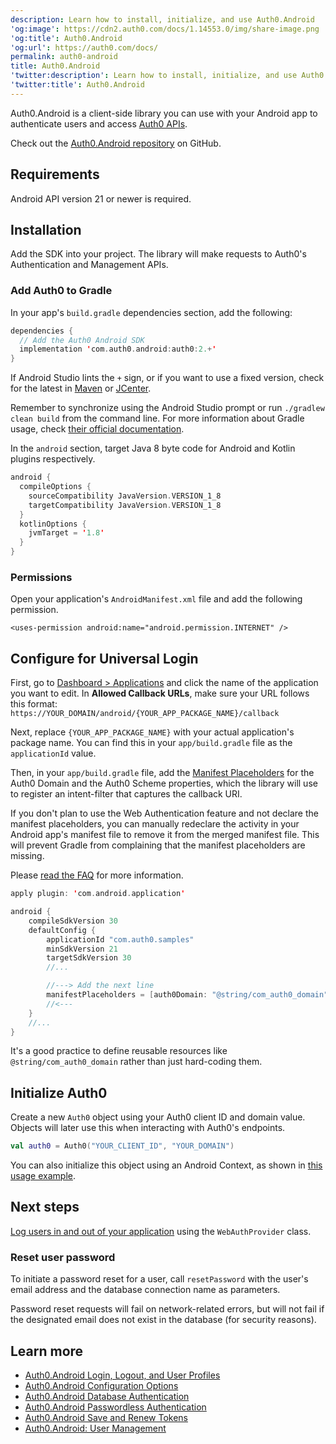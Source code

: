 ```yaml
---
description: Learn how to install, initialize, and use Auth0.Android
'og:image': https://cdn2.auth0.com/docs/1.14553.0/img/share-image.png
'og:title': Auth0.Android
'og:url': https://auth0.com/docs/
permalink: auth0-android
title: Auth0.Android
'twitter:description': Learn how to install, initialize, and use Auth0.Android
'twitter:title': Auth0.Android
---
```

Auth0.Android is a client-side library you can use with your Android app to authenticate users and access [Auth0 APIs](/api).

Check out the [Auth0.Android repository](https://github.com/auth0/Auth0.Android) on GitHub.

## Requirements

Android API version 21 or newer is required.

## Installation

Add the SDK into your project. The library will make requests to Auth0's Authentication and Management APIs.

### Add Auth0 to Gradle

In your app's `build.gradle` dependencies section, add the following:

```kotlin lines
dependencies {
  // Add the Auth0 Android SDK
  implementation 'com.auth0.android:auth0:2.+'
}
```

If Android Studio lints the `+` sign, or if you want to use a fixed version, check for the latest in [Maven](http://search.maven.org/#search%7Cga%7C1%7Ca%3A%22auth0%22%20g%3A%22com.auth0.android%22) or [JCenter](https://bintray.com/auth0/android/auth0).

<Card title="Sync project with Gradle">

Remember to synchronize using the Android Studio prompt or run `./gradlew clean build` from the command line. For more information about Gradle usage, check [their official documentation](https://tools.android.com/tech-docs/new-build-system/user-guide).

</Card>

In the `android` section, target Java 8 byte code for Android and Kotlin plugins respectively.

```kotlin lines
android {
  compileOptions {
    sourceCompatibility JavaVersion.VERSION_1_8
    targetCompatibility JavaVersion.VERSION_1_8
  }
  kotlinOptions {
    jvmTarget = '1.8'
  }
}
```

### Permissions

Open your application's `AndroidManifest.xml` file and add the following permission.

```text lines
<uses-permission android:name="android.permission.INTERNET" />
```

## Configure for Universal Login

First, go to [Dashboard > Applications](https://manage.auth0.com/#/applications) and click the name of the application you want to edit. In **Allowed Callback URLs**, make sure your URL follows this format:
`https://YOUR_DOMAIN/android/{YOUR_APP_PACKAGE_NAME}/callback`

Next, replace `{YOUR_APP_PACKAGE_NAME}` with your actual application's package name. You can find this in your `app/build.gradle` file as the `applicationId` value.

Then, in your `app/build.gradle` file, add the [Manifest Placeholders](https://developer.android.com/studio/build/manifest-build-variables.html) for the Auth0 Domain and the Auth0 Scheme properties, which the library will use to register an intent-filter that captures the callback URI.

<Callout icon="file-lines" color="#0EA5E9" iconType="regular">

If you don't plan to use the Web Authentication feature and not declare the manifest placeholders, you can manually redeclare the activity in your Android app's manifest file to remove it from the merged manifest file. This will prevent Gradle from complaining that the manifest placeholders are missing.

Please [read the FAQ](https://github.com/auth0/Auth0.Android/tree/master#is-the-web-authentication-module-setup-optional) for more information.

</Callout>

```kotlin lines
apply plugin: 'com.android.application'

android {
    compileSdkVersion 30
    defaultConfig {
        applicationId "com.auth0.samples"
        minSdkVersion 21
        targetSdkVersion 30
        //...

        //---> Add the next line
        manifestPlaceholders = [auth0Domain: "@string/com_auth0_domain", auth0Scheme: "https"]
        //<---
    }
    //...
}
```

<Callout icon="file-lines" color="#0EA5E9" iconType="regular">

It's a good practice to define reusable resources like `@string/com_auth0_domain` rather than just hard-coding them.

</Callout>

## Initialize Auth0

Create a new `Auth0` object using your Auth0 <Tooltip tip="Client ID: Identification value given to your registered resource from Auth0." cta="View Glossary" href="/glossary?term=client+ID">client ID</Tooltip> and domain value. Objects will later use this when interacting with Auth0's endpoints.

```kotlin lines
val auth0 = Auth0("YOUR_CLIENT_ID", "YOUR_DOMAIN")
```

You can also initialize this object using an Android Context, as shown in [this usage example](https://github.com/auth0/Auth0.Android/tree/master#usage).

## Next steps

[Log users in and out of your application](/libraries/auth0-android/auth0-android-login-logout-and-user-profiles) using the `WebAuthProvider` class.

### Reset user password

To initiate a password reset for a user, call `resetPassword` with the user's email address and the database connection name as parameters.

Password reset requests will fail on network-related errors, but will not fail if the designated email does not exist in the database (for security reasons).

## Learn more

* [Auth0.Android Login, Logout, and User Profiles](/libraries/auth0-android/auth0-android-login-logout-and-user-profiles)
* [Auth0.Android Configuration Options](/libraries/auth0-android/auth0-android-configuration)
* [Auth0.Android Database Authentication](/auth0-android-database-authentication)
* [Auth0.Android Passwordless Authentication](/auth0-android-passwordless)
* [Auth0.Android Save and Renew Tokens](/auth0-android-save-and-renew-tokens)
* [Auth0.Android: User Management](/auth0-android-user-management)